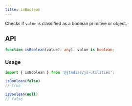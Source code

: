 ```yaml
---
title: isBoolean
---
```

Checks if `value` is classified as a boolean primitive or object.

## API

```typescript
function isBoolean(value?: any): value is boolean;
```

### Usage

```typescript
import { isBoolean } from '@jtmdias/js-utilities';

isBoolean(false)
// true

isBoolean(null)
// false
```
